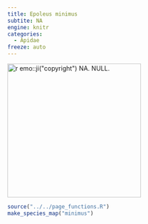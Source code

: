 ```yaml
---
title: Epoleus minimus
subtite: NA
engine: knitr
categories:
  - Apidae
freeze: auto
---
```

[![`r emo::ji("copyright")` NA. NULL.](/files/no_bee.png){height=300}](NA)

```r
source("../../page_functions.R")
make_species_map("minimus")
```
